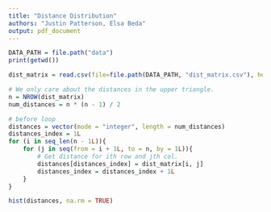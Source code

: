 ```yaml
---
title: "Distance Distribution"
authors: "Justin Patterson, Elsa Beda"
output: pdf_document
---
```



```r
DATA_PATH = file.path("data")
print(getwd())
```

```r
dist_matrix = read.csv(file=file.path(DATA_PATH, "dist_matrix.csv"), header = FALSE)
```

```r
# We only care about the distances in the upper triangle.
n = NROW(dist_matrix)
num_distances = n * (n - 1) / 2

# before loop
distances = vector(mode = "integer", length = num_distances)
distances_index = 1L
for (i in seq_len(n - 1L)){
    for (j in seq(from = i + 1L, to = n, by = 1L)){
        # Get distance for ith row and jth col.
        distances[distances_index] = dist_matrix[i, j] 
        distances_index = distances_index + 1L
    }
}  
```

```r
hist(distances, na.rm = TRUE)
```
